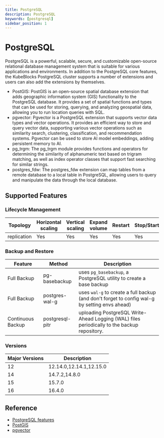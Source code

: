 ```yaml
---
title: PostgreSQL
description: PostgreSQL
keywords: [postgresql]
sidebar_position: 1
---
```


# PostgreSQL

PostgreSQL is a powerful, scalable, secure, and customizable open-source relational database management system that is suitable for various applications and environments. In addition to the PostgreSQL core features, the KubeBlocks PostgreSQL cluster supports a number of extensions and users can also add the extensions by themselves.

* PostGIS: PostGIS is an open-source spatial database extension that adds geographic information system (GIS) functionality to the PostgreSQL database. It provides a set of spatial functions and types that can be used for storing, querying, and analyzing geospatial data, allowing you to run location queries with SQL.
* pgvector: Pgvector is a PostgreSQL extension that supports vector data types and vector operations. It provides an efficient way to store and query vector data, supporting various vector operations such as similarity search, clustering, classification, and recommendation systems. Pgvector can be used to store AI model embeddings, adding persistent memory to AI.
* pg_trgm: The pg_trgm module provides functions and operators for determining the similarity of alphanumeric text based on trigram matching, as well as index operator classes that support fast searching for similar strings.
* postgres_fdw: The postgres_fdw extension can map tables from a remote database to a local table in PostgreSQL, allowing users to query and manipulate the data through the local database.


## Supported Features

### Lifecycle Management

|   Topology       | Horizontal<br/>scaling | Vertical <br/>scaling | Expand<br/>volume | Restart   | Stop/Start | Configure | Expose | Switchover |
|------------------|------------------------|-----------------------|-------------------|-----------|------------|-----------|--------|------------|
| replication     | Yes                    | Yes                   | Yes              | Yes       | Yes        | Yes       | Yes    | Yes      |

### Backup and Restore

| Feature     | Method | Description |
|-------------|--------|------------|
| Full Backup | pg-basebackup   | uses `pg_basebackup`,  a PostgreSQL utility to create a base backup   |
| Full Backup | postgres-wal-g   | uses `wal-g` to create a full backup (and don't forget to config wal-g by setting envs ahead) |
| Continuous Backup | postgresql-pitr | uploading PostgreSQL Write-Ahead Logging (WAL) files periodically to the backup repository. |

### Versions

| Major Versions | Description |
|---------------|-------------|
| 12            | 12.14.0,12.14.1,12.15.0|
| 14            | 14.7.2,14.8.0|
| 15            | 15.7.0|
| 16            | 16.4.0|


## Reference

* [PostgreSQL features](https://www.postgresql.org/about/featurematrix/)
* [PostGIS](https://postgis.net/)
* [pgvector](https://github.com/pgvector/pgvector)
